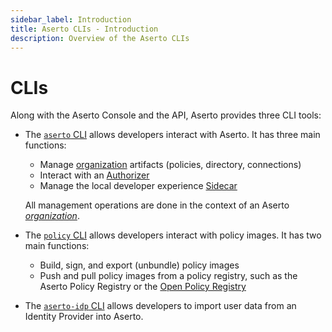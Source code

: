 ```yaml
---
sidebar_label: Introduction
title: Aserto CLIs - Introduction
description: Overview of the Aserto CLIs
---
```


# CLIs

Along with the Aserto Console and the API, Aserto provides three CLI tools:

- The [`aserto` CLI](/docs/command-line-interface/aserto-cli/installation) allows developers interact with Aserto. It has three main functions:

  - Manage [organization](/docs/overview/organization) artifacts (policies, directory, connections)
  - Interact with an [Authorizer](/docs/overview/authorizer)
  - Manage the local developer experience [Sidecar](/docs/command-line-interface/aserto-cli/onebox)

  All management operations are done in the context of an Aserto [_organization_](/docs/overview/organization).

- The [`policy` CLI](/docs/command-line-interface/policy-cli/download) allows developers interact with policy images. It has two main functions:

  - Build, sign, and export (unbundle) policy images
  - Push and pull policy images from a policy registry, such as the Aserto Policy Registry or the [Open Policy Registry](https://www.openpolicyregistry.io/)

- The [`aserto-idp` CLI](/docs/command-line-interface/aserto-idp-cli/installation) allows developers to import user data from an Identity Provider into Aserto.
